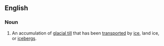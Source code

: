 ==English==

===Noun===
{{en-noun|~}}

# {{lb|en|geology}} An accumulation of [[glacial till]] that has been [[transport]]ed by  [[ice]], land ice, or [[iceberg]]s.